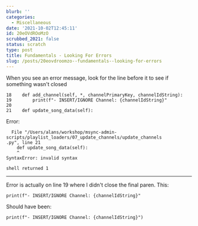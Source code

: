 ```yaml
---
blurb: ''
categories:
  - Miscellaneous
date: '2021-10-02T12:45:11'
id: 20eOVdROoMzO
scrubbed_2021: false
status: scratch
type: post
title: Fundamentals - Looking For Errors
slug: /posts/20eovdroomzo--fundamentals--looking-for-errors
---
```


When you see an error message, look for the line before it to see if something wasn't closed


```python3
18    def add_channel(self, *, channelPrimaryKey, channelIdString):
19        print(f"- INSERT/IGNORE Channel: {channelIdString}"
20
21    def update_song_data(self):
```
    
    
Error: 
    
```
  File "/Users/alans/workshop/msync-admin-scripts/playlist_loaders/07_update_channels/update_channels
.py", line 21
    def update_song_data(self):
    ^
SyntaxError: invalid syntax

shell returned 1
```

---

Error is actually on line 19 where I didn't close the final paren. This: 

```python3
print(f"- INSERT/IGNORE Channel: {channelIdString}"
```

Should have been:

```python3
print(f"- INSERT/IGNORE Channel: {channelIdString}")
```
